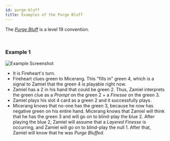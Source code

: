 ```yaml
---
id: purge-bluff
title: Examples of the Purge Bluff
---
```


The _[Purge Bluff](/extras/special-bluffs.mdx#the-purge-bluff-layered-bluff)_ is a level 19 convention.

<br />

### Example 1

![Example Screenshot](/img/examples/purge-bluff.png)

- It is Fireheart's turn.
- Fireheart clues green to Micerang. This "fills in" green 4, which is a signal to Zamiel that the green 4 is playable right now.
- Zamiel has a 2 in his hand that could be green 2. Thus, Zamiel interprets the green clue as a _Prompt_ on the green 2 + a _Finesse_ on the green 3.
- Zamiel plays his slot 4 card as a green 2 and it successfully plays.
- Micerang knows that no-one has the green 3, because he now has negative green on his entire hand. Micerang knows that Zamiel will think that he has the green 3 and will go on to blind-play the blue 2. After playing the blue 2, Zamiel will assume that a _Layered Finesse_ is occurring, and Zamiel will go on to blind-play the null 1. After that, Zamiel will know that he was _Purge Bluffed_.
